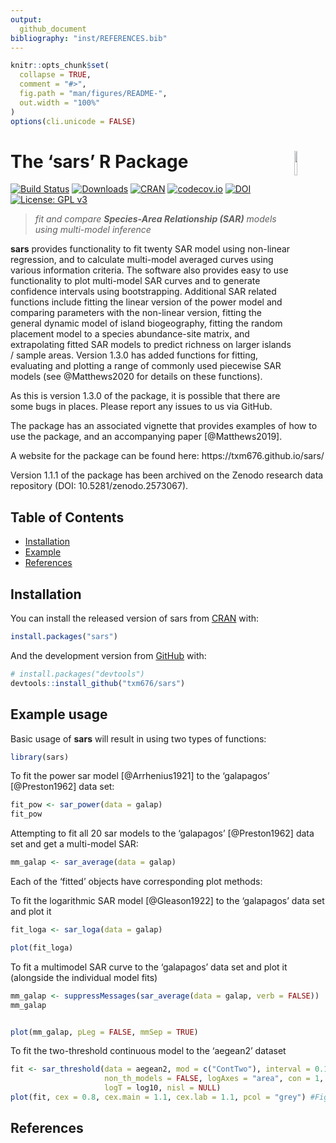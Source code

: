 ```yaml
---
output:
  github_document
bibliography: "inst/REFERENCES.bib"
---
```


<!-- README.md is generated from README.Rmd. Please edit that file -->

```r
knitr::opts_chunk$set(
  collapse = TRUE,
  comment = "#>",
  fig.path = "man/figures/README-",
  out.width = "100%"
)
options(cli.unicode = FALSE)
```

# The **'sars'** R Package <img src="man/figures/sars_logo.png" align="right" width="10%"/>

[![Build Status](https://travis-ci.org/txm676/sars.svg?branch=master)](https://travis-ci.org/txm676/sars)
[![Downloads](https://cranlogs.r-pkg.org/badges/sars?color=brightgreen)](https://cran.r-project.org/package=sars)
[![CRAN](https://www.r-pkg.org/badges/version/sars)](https://cran.r-project.org/package=sars)
[![codecov.io](https://codecov.io/github/txm676/sars/coverage.svg?branch=master)](https://codecov.io/github/txm676/sars?branch=master)
[![DOI](https://zenodo.org/badge/95295704.svg)](https://zenodo.org/badge/latestdoi/95295704)
[![License: GPL v3](https://img.shields.io/badge/License-GPLv3-yellow.svg)](https://www.gnu.org/licenses/gpl-3.0)

> *fit and compare **Species-Area Relationship (SAR)** models using multi-model inference*

**sars** provides functionality to fit twenty SAR model using non-linear regression, and to calculate multi-model averaged curves using various information criteria. The software also provides easy to use functionality to plot multi-model SAR curves and to generate confidence intervals using bootstrapping. Additional SAR related functions
include fitting the linear version of the power model and comparing parameters with the non-linear version, fitting
the general dynamic model of island biogeography, fitting the random placement model to a species abundance-site matrix, and extrapolating fitted SAR models to predict richness on larger islands / sample areas. Version 1.3.0
has added functions for fitting, evaluating and plotting a range of commonly used piecewise SAR models (see 
@Matthews2020 for details on these functions).

As this is version 1.3.0 of the package, it is possible that there are some bugs in places. Please report any
issues to us via GitHub.

The package has an associated vignette that provides examples of how to use the package, and an accompanying 
paper [@Matthews2019].

A website for the package can be found here: https://txm676.github.io/sars/

Version 1.1.1 of the package has been archived on the Zenodo research data repository (DOI: 10.5281/zenodo.2573067).

## Table of Contents

- [Installation](#installation)
- [Example](#example-usage)
- [References](#references)


## Installation

You can install the released version of sars from [CRAN](https://CRAN.R-project.org) with:

``` r
install.packages("sars")
```

And the development version from [GitHub](https://github.com/) with:

``` r
# install.packages("devtools")
devtools::install_github("txm676/sars")
```
## Example usage

Basic usage of **sars** will result in using two types of functions:

```r
library(sars)
```

To fit the power sar model [@Arrhenius1921] to the 'galapagos' [@Preston1962] data set:
```r
fit_pow <- sar_power(data = galap)
fit_pow
```

Attempting to fit all 20 sar models to the 'galapagos' [@Preston1962] data set and get a multi-model SAR:
```r
mm_galap <- sar_average(data = galap)
```

Each of the 'fitted' objects have corresponding plot methods:

To fit the logarithmic SAR model [@Gleason1922] to the 'galapagos' data set and plot it
```r
fit_loga <- sar_loga(data = galap)

plot(fit_loga)
```

To fit a multimodel SAR curve to the 'galapagos' data set and plot it (alongside the individual model fits)
```r
mm_galap <- suppressMessages(sar_average(data = galap, verb = FALSE))
mm_galap 


plot(mm_galap, pLeg = FALSE, mmSep = TRUE)
```

To fit the two-threshold continuous model to the 'aegean2' dataset
```r
fit <- sar_threshold(data = aegean2, mod = c("ContTwo"), interval = 0.1, 
                     non_th_models = FALSE, logAxes = "area", con = 1,
                     logT = log10, nisl = NULL)
plot(fit, cex = 0.8, cex.main = 1.1, cex.lab = 1.1, pcol = "grey") #Figure 1
```

## References
